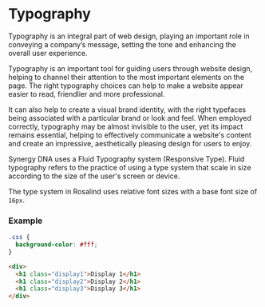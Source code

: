 
<Meta title="Synergy Design System/Typography/Docs"/>

# Typography

Typography is an integral part of web design, playing an important role in conveying a company’s message, setting the tone and enhancing the overall user experience. 

Typography is an important tool for guiding users through website design, helping to channel their attention to the most important elements on the page. The right typography choices can help to make a website appear easier to read, friendlier and more professional. 

It can also help to create a visual brand identity, with the right typefaces being associated with a particular brand or look and feel. When employed correctly, typography may be almost invisible to the user, yet its impact remains essential, helping to effectively communicate a website's content and create an impressive, aesthetically pleasing design for users to enjoy.

Synergy DNA uses a Fluid Typography system (Responsive Type). Fluid typography refers to the practice of using a type system that scale in size according to the size of the user's screen or device. 

The type system in Rosalind uses relative font sizes with a base font size of `16px`.

### Example

```css
.css {
  background-color: #fff;
}
```

```html
<div>
  <h1 class="display1">Display 1</h1>
  <h1 class="display2">Display 2</h1>
  <h1 class="display3">Display 3</h1>
</div>
```

<Story of={TypographyStories.Display}/>
